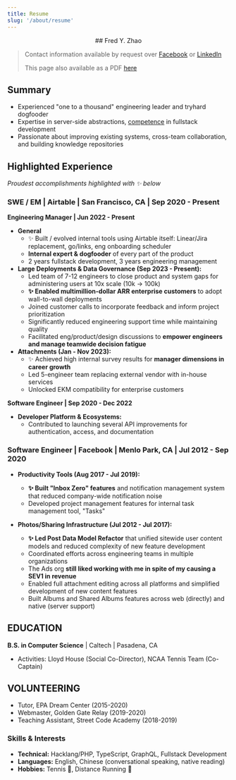 ```yaml
---
title: Resume
slug: '/about/resume'
---
```



<p align="center">## Fred Y. Zhao</p>

> Contact information available by request over [Facebook](https://fb.me/frdzy) or [LinkedIn](https://linkedin.com/in/frdzy)
>
> This page also available as a PDF [here](/about/resume-pdf)

## Summary

- Experienced "one to a thousand" engineering leader and tryhard dogfooder
- Expertise in server-side abstractions, [competence](/how-i-wish-i-got-introduced-to-js-development-in-2025/) in fullstack development
- Passionate about improving existing systems, cross-team collaboration, and building knowledge repositories

## Highlighted Experience

_Proudest accomplishments highlighted with ✨ below_

### SWE / EM | Airtable <Icon company="airtable" /> | San Francisco, CA | Sep 2020 - Present

**Engineering Manager | Jun 2022 - Present**

- **General**
  - ✨ Built / evolved internal tools using Airtable itself: Linear/Jira replacement, go/links, eng onboarding scheduler
  - **Internal expert & dogfooder** of every part of the product
  - 2 years fullstack development, 3 years engineering management
- **Large Deployments & Data Governance (Sep 2023 - Present):**
  - Led team of 7-12 engineers to close product and system gaps for administering users at 10x scale (10k → 100k)
  - **✨ Enabled multimillion-dollar ARR enterprise customers** to adopt wall-to-wall deployments
  - Joined customer calls to incorporate feedback and inform project prioritization
  - Significantly reduced engineering support time while maintaining quality
  - Facilitated eng/product/design discussions to **empower engineers and manage teamwide decision fatigue**
- **Attachments (Jan - Nov 2023):**
  - ✨ Achieved high internal survey results for **manager dimensions in career growth**
  - Led 5-engineer team replacing external vendor with in-house services
  - Unlocked EKM compatibility for enterprise customers

**Software Engineer | Sep 2020 - Dec 2022**

- **Developer Platform & Ecosystems:**
  - Contributed to launching several API improvements for authentication, access, and documentation

### Software Engineer | Facebook <Icon company="facebook" /> | Menlo Park, CA | Jul 2012 - Sep 2020

- **Productivity Tools (Aug 2017 - Jul 2019):**

  - **✨ Built "Inbox Zero" features** and notification management system that reduced company-wide notification noise
  - Developed project management features for internal task management tool, "Tasks"

- **Photos/Sharing Infrastructure (Jul 2012 - Jul 2017):**
  - **✨ Led Post Data Model Refactor** that unified sitewide user content models and reduced complexity of new feature development
  - Coordinated efforts across engineering teams in multiple organizations
  - The Ads org **still liked working with me in spite of my causing a SEV1 in revenue**
  - Enabled full attachment editing across all platforms and simplified development of new content features
  - Built Albums and Shared Albums features across web (directly) and native (server support)

## EDUCATION

**B.S. in Computer Science** | Caltech | Pasadena, CA

- Activities: Lloyd House (Social Co-Director), NCAA Tennis Team (Co-Captain)

## VOLUNTEERING

- Tutor, EPA Dream Center (2015-2020)
- Webmaster, Golden Gate Relay (2019-2020)
- Teaching Assistant, Street Code Academy (2018-2019)

### Skills & Interests

- **Technical:** Hacklang/PHP, TypeScript, GraphQL, Fullstack Development
- **Languages:** English, Chinese (conversational speaking, native reading)
- **Hobbies:** Tennis 🎾, Distance Running 🏃
